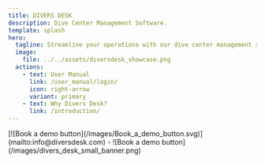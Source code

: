 ```yaml
---
title: DIVERS DESK
description: Dive Center Management Software.
template: splash
hero:
  tagline: Streamline your operations with our dive center management software
  image:
    file: ../../assets/diversdesk_showcase.png
  actions:
    - text: User Manual
      link: /user_manual/login/
      icon: right-arrow
      variant: primary
    - text: Why Divers Desk?
      link: /introduction/
---
```



<CardGrid stagger>
    <Card title="Introduction video">
        <YouTube id="https://youtu.be/QUUr5A2rRKw?si=J_Rjg7dSmfYrUWVH" />
    </Card>
    <Card title="Get in touch for a demo or free trial">
       [![Book a demo button](/images/Book_a_demo_button.svg)](mailto:info@diversdesk.com) 
       - ![Book a demo button](/images/divers_desk_small_banner.png)
    </Card>
</CardGrid>

